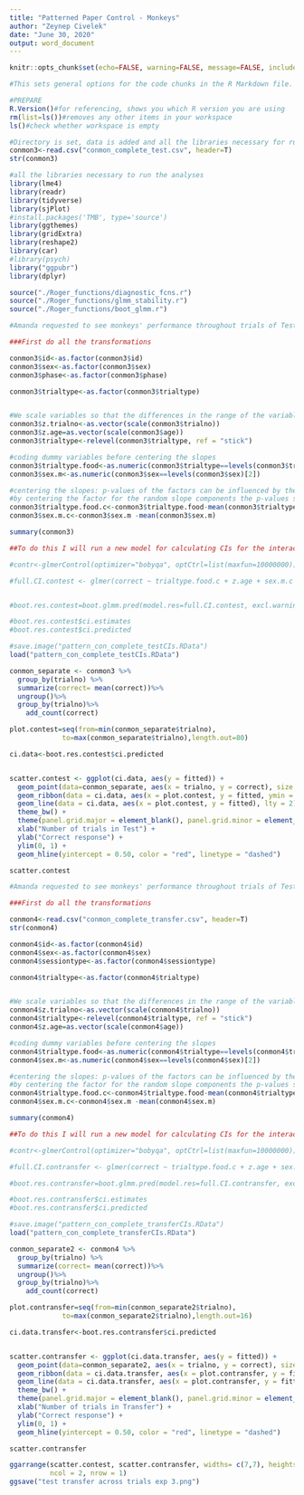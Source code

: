 ```yaml
---
title: "Patterned Paper Control - Monkeys"
author: "Zeynep Civelek"
date: "June 30, 2020"
output: word_document
---
```

```r
knitr::opts_chunk$set(echo=FALSE, warning=FALSE, message=FALSE, include=TRUE)

#This sets general options for the code chunks in the R Markdown file. The echo, warning, and message = FALSE hide the code chunks, warning messages, and other messages, where the ‘include=true’ will make all figures appear in the text. You can set some of these variables to TRUE, and hit Knit to see what they change. 
```

```r
#PREPARE
R.Version()#for referencing, shows you which R version you are using
rm(list=ls())#removes any other items in your workspace
ls()#check whether workspace is empty
```

```r
#Directory is set, data is added and all the libraries necessary for running the analyses are loaded.
conmon3<-read.csv("conmon_complete_test.csv", header=T)
str(conmon3)

#all the libraries necessary to run the analyses
library(lme4)
library(readr)
library(tidyverse)
library(sjPlot)
#install.packages('TMB', type='source')
library(ggthemes)
library(gridExtra)
library(reshape2)
library(car)
#library(psych)
library("ggpubr")
library(dplyr)

```


```r
source("./Roger_functions/diagnostic_fcns.r")
source("./Roger_functions/glmm_stability.r")
source("./Roger_functions/boot_glmm.r")
```


```r
#Amanda requested to see monkeys' performance throughout trials of Test and Transfer phase (faceted)- to show visually that they got many trials in Test phase. Christoph suggested doing 2 separate graphs for Test and Transfer to correct for the earlier CI issue in transfer phase- So I'll do that and then bind the graphs

###First do all the transformations 

conmon3$id<-as.factor(conmon3$id)
conmon3$sex<-as.factor(conmon3$sex)
conmon3$phase<-as.factor(conmon3$phase)

conmon3$trialtype<-as.factor(conmon3$trialtype)


#We scale variables so that the differences in the range of the variables do not influence the parameter estimations.
conmon3$z.trialno<-as.vector(scale(conmon3$trialno))
conmon3$z.age=as.vector(scale(conmon3$age))
conmon3$trialtype<-relevel(conmon3$trialtype, ref = "stick")

#coding dummy variables before centering the slopes
conmon3$trialtype.food<-as.numeric(conmon3$trialtype==levels(conmon3$trialtype)[2])
conmon3$sex.m<-as.numeric(conmon3$sex==levels(conmon3$sex)[2])

#centering the slopes: p-values of the factors can be influenced by the choice of reference category.
#by centering the factor for the random slope components the p-values should be the same irrespective of the choice of the reference level
conmon3$trialtype.food.c<-conmon3$trialtype.food-mean(conmon3$trialtype.food)
conmon3$sex.m.c<-conmon3$sex.m -mean(conmon3$sex.m)

summary(conmon3)

```




```r
##To do this I will run a new model for calculating CIs for the interaction model so we can plot the performance in test and transfer across trial numbers separately.

#contr<-glmerControl(optimizer="bobyqa", optCtrl=list(maxfun=10000000))

#full.CI.contest <- glmer(correct ~ trialtype.food.c + z.age + sex.m.c + z.trialno+ (1|id)+(0+z.trialno+trialtype.food.c|id), data=conmon3, family=binomial, control=contr)


#boot.res.contest=boot.glmm.pred(model.res=full.CI.contest, excl.warnings=T, nboots=1000, resol=80, level=0.95, use="z.trialno", n.cores="all-1", para=T)

#boot.res.contest$ci.estimates
#boot.res.contest$ci.predicted

#save.image("pattern_con_complete_testCIs.RData")
load("pattern_con_complete_testCIs.RData")

```

```r
conmon_separate <- conmon3 %>%
  group_by(trialno) %>% 
  summarize(correct= mean(correct))%>%
  ungroup()%>%
  group_by(trialno)%>%
    add_count(correct)

plot.contest=seq(from=min(conmon_separate$trialno),
             to=max(conmon_separate$trialno),length.out=80)

ci.data<-boot.res.contest$ci.predicted 


scatter.contest <- ggplot(ci.data, aes(y = fitted)) +
  geom_point(data=conmon_separate, aes(x = trialno, y = correct), size = conmon_separate$n, alpha = 0.8) +
  geom_ribbon(data = ci.data, aes(x = plot.contest, y = fitted, ymin = lower.cl, ymax = upper.cl), fill = "grey", alpha = 0.5) +
  geom_line(data = ci.data, aes(x = plot.contest, y = fitted), lty = 2)+ scale_x_continuous(breaks = c(1,8,16,24,32,40,48,56,64,72,80)) +
  theme_bw() +
  theme(panel.grid.major = element_blank(), panel.grid.minor = element_blank()) +
  xlab("Number of trials in Test") +
  ylab("Correct response") +
  ylim(0, 1) +
  geom_hline(yintercept = 0.50, color = "red", linetype = "dashed")

scatter.contest
```

```r
#Amanda requested to see monkeys' performance throughout trials of Test and Transfer phase (faceted)- to show visually that they got many trials in Test phase. Christoph suggested doing 2 separate graphs for Test and Transfer to correct for the earlier CI issue in transfer phase- So I'll do that and then bind the graphs

###First do all the transformations 

conmon4<-read.csv("conmon_complete_transfer.csv", header=T)
str(conmon4)

conmon4$id<-as.factor(conmon4$id)
conmon4$sex<-as.factor(conmon4$sex)
conmon4$sessiontype<-as.factor(conmon4$sessiontype)

conmon4$trialtype<-as.factor(conmon4$trialtype)


#We scale variables so that the differences in the range of the variables do not influence the parameter estimations.
conmon4$z.trialno<-as.vector(scale(conmon4$trialno))
conmon4$trialtype<-relevel(conmon4$trialtype, ref = "stick")
conmon4$z.age=as.vector(scale(conmon4$age))

#coding dummy variables before centering the slopes
conmon4$trialtype.food<-as.numeric(conmon4$trialtype==levels(conmon4$trialtype)[2])
conmon4$sex.m<-as.numeric(conmon4$sex==levels(conmon4$sex)[2])

#centering the slopes: p-values of the factors can be influenced by the choice of reference category.
#by centering the factor for the random slope components the p-values should be the same irrespective of the choice of the reference level
conmon4$trialtype.food.c<-conmon4$trialtype.food-mean(conmon4$trialtype.food)
conmon4$sex.m.c<-conmon4$sex.m -mean(conmon4$sex.m)

summary(conmon4)

```

```r
##To do this I will run a new model for calculating CIs for the interaction model so we can plot the performance in test and transfer across trial numbers separately.

#contr<-glmerControl(optimizer="bobyqa", optCtrl=list(maxfun=10000000))

#full.CI.contransfer <- glmer(correct ~ trialtype.food.c + z.age + sex.m.c + z.trialno+ (1|id)+(0+z.trialno+trialtype.food.c|id), data=conmon4, family=binomial, control=contr)

#boot.res.contransfer=boot.glmm.pred(model.res=full.CI.contransfer, excl.warnings=T, nboots=1000, resol=16, level=0.95, use="z.trialno", n.cores="all-1", para=T)

#boot.res.contransfer$ci.estimates
#boot.res.contransfer$ci.predicted

#save.image("pattern_con_complete_transferCIs.RData")
load("pattern_con_complete_transferCIs.RData")


```



```r
conmon_separate2 <- conmon4 %>%
  group_by(trialno) %>% 
  summarize(correct= mean(correct))%>%
  ungroup()%>%
  group_by(trialno)%>%
    add_count(correct)

plot.contransfer=seq(from=min(conmon_separate2$trialno),
             to=max(conmon_separate2$trialno),length.out=16)

ci.data.transfer<-boot.res.contransfer$ci.predicted 


scatter.contransfer <- ggplot(ci.data.transfer, aes(y = fitted)) +
  geom_point(data=conmon_separate2, aes(x = trialno, y = correct), size = conmon_separate2$n, alpha = 0.8) +
  geom_ribbon(data = ci.data.transfer, aes(x = plot.contransfer, y = fitted, ymin = lower.cl, ymax = upper.cl), fill = "grey", alpha = 0.5) +
  geom_line(data = ci.data.transfer, aes(x = plot.contransfer, y = fitted), lty = 2)+ scale_x_continuous(breaks =c(1,8,16)) +
  theme_bw() +
  theme(panel.grid.major = element_blank(), panel.grid.minor = element_blank()) +
  xlab("Number of trials in Transfer") +
  ylab("Correct response") +
  ylim(0, 1) +
  geom_hline(yintercept = 0.50, color = "red", linetype = "dashed")

scatter.contransfer

ggarrange(scatter.contest, scatter.contransfer, widths= c(7,7), heights = c(10, 10),
          ncol = 2, nrow = 1)
ggsave("test transfer across trials exp 3.png")
```
